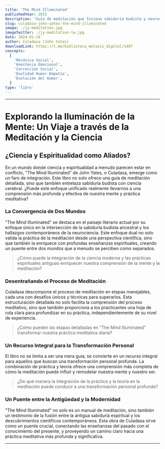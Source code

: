 ```yaml
---
title: 'The Mind Illuminated'
publishedYear: 2015
description: 'Guía de meditación que fusiona sabiduría budista y neurociencia, ofreciendo un camino claro para profundizar en la práctica meditativa y transformar la mente.'
slug: culadasa-john-yates-the-mind-illuminated
image: ./jy-meditation.jpg
imageTwitter: ./jy-meditation-tw.jpg
date: 2024-01-24
author: Culadasa (John Yates)
downloadLink: https://t.me/biblioteca_metaxis_digital/1407
concepts:
  [
    'Mecánica Social',
    'Anestesia Emocional',
    'Corrección Social',
    'Dualidad Humor-Empatía',
    'Evolución del Humor',
  ]
type: 'libro'
---
```


---

# Explorando la Iluminación de la Mente: Un Viaje a través de la Meditación y la Ciencia

## ¿Ciencia y Espiritualidad como Aliados?

En un mundo donde ciencia y espiritualidad a menudo parecen estar en conflicto, "The Mind Illuminated" de John Yates, o Culadasa, emerge como un faro de integración. Este libro no solo ofrece una guía de meditación detallada, sino que también entrelaza sabiduría budista con ciencia cerebral. ¿Puede este enfoque unificado realmente llevarnos a una comprensión más profunda y efectiva de nuestra mente y práctica meditativa?

### La Convergencia de Dos Mundos

"The Mind Illuminated" se destaca en el paisaje literario actual por su enfoque único en la intersección de la sabiduría budista ancestral y los hallazgos contemporáneos de la neurociencia. Este enfoque dual no solo valida la práctica de la meditación desde una perspectiva científica, sino que también la enriquece con profundas enseñanzas espirituales, creando un puente entre dos mundos que a menudo se perciben como separados.

> ¿Cómo puede la integración de la ciencia moderna y las prácticas espirituales antiguas enriquecer nuestra comprensión de la mente y la meditación?

### Desentrañando el Proceso de Meditación

Culadasa descompone el proceso de meditación en etapas manejables, cada una con desafíos únicos y técnicas para superarlos. Esta estructuración detallada no solo facilita la comprensión del proceso meditativo, sino que también proporciona a los practicantes una hoja de ruta clara para profundizar en su práctica, independientemente de su nivel de experiencia.

> ¿Cómo pueden las etapas detalladas en "The Mind Illuminated" transformar nuestra práctica meditativa diaria?

### Un Recurso Integral para la Transformación Personal

El libro no se limita a ser una mera guía; se convierte en un recurso integral para aquellos que buscan una transformación personal profunda. La combinación de práctica y teoría ofrece una comprensión más completa de cómo la meditación puede influir y remodelar nuestra mente y nuestro ser.

> ¿De qué manera la integración de la práctica y la teoría en la meditación puede conducir a una transformación personal profunda?

### Un Puente entre la Antigüedad y la Modernidad

"The Mind Illuminated" no solo es un manual de meditación, sino también un testimonio de la fusión entre la antigua sabiduría espiritual y los descubrimientos científicos contemporáneos. Esta obra de Culadasa sirve como un puente crucial, conectando las enseñanzas del pasado con el conocimiento del presente, y proveyendo un camino claro hacia una práctica meditativa más profunda y significativa.

---
